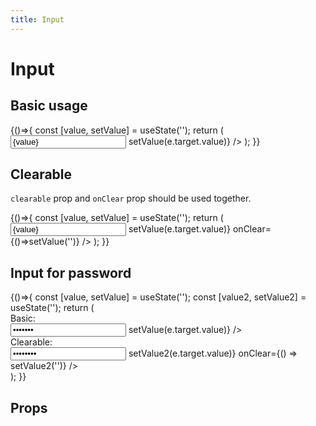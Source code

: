 ```yaml
---
title: Input
---
```



# Input

## Basic usage

<Playground>
  {()=>{
    const [value, setValue] = useState('');
    return (
      <Input value={value} onChange={(e) => setValue(e.target.value)} />
    );
  }}
</Playground>

## Clearable

`clearable` prop and `onClear` prop should be used together.

<Playground>
  {()=>{
    const [value, setValue] = useState('');
    return (
      <Input
        clearable
        value={value}
        onChange={(e) => setValue(e.target.value)}
        onClear={()=>setValue('')}
      />
    );
  }}
</Playground>

## Input for password

<Playground>
  {()=>{
    const [value, setValue] = useState('');
    const [value2, setValue2] = useState('');
    return (
      <div>
        <div>Basic:</div>
        <Input type="password" value={value} onChange={(e) => setValue(e.target.value)} />
        <div>Clearable:</div>
        <Input type="password" clearable value={value2} onChange={(e) => setValue2(e.target.value)} onClear={() => setValue2('')} />
      </div>
    );
  }}
</Playground>

## Props

<Props of={Input} />
